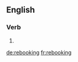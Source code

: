 ==English==

===Verb===
{{head|en}}

# {{present participle of|rebook|lang=en}}

[[de:rebooking]]
[[fr:rebooking]]